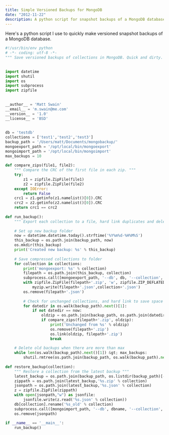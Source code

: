 ```yaml
---
title: Simple Versioned Backups for MongoDB
date: "2012-11-22"
description: A python script for snapshot backups of a MongoDB database.
---
```


Here's a python script I use to quickly make versioned snapshot backups of a MongoDB database.


```python
#!/usr/bin/env python
# -*- coding: utf-8 -*-
""" Save versioned backups of collections in MongoDB. Quick and dirty. """
 
 
import datetime
import shutil
import os
import subprocess
import zipfile
 
 
__author__ = 'Matt Swain'
__email__ = 'm.swain@me.com'
__version__ = '1.0'
__license__ = 'BSD'
 
 
db = 'testdb'
collections = ['test1','test2','test3']
backup_path = '/Users/matt/Documents/mongobackup/'
mongoexport_path = '/opt/local/bin/mongoexport'
mongoimport_path = '/opt/local/bin/mongoimport'
max_backups = 10
 
def compare_zips(file1, file2):
    """ Compare the CRC of the first file in each zip. """
    try:
        z1 = zipfile.ZipFile(file1)
        z2 = zipfile.ZipFile(file2)
    except IOError:
        return False
    crc1 = z1.getinfo(z1.namelist()[0]).CRC
    crc2 = z2.getinfo(z2.namelist()[0]).CRC
    return crc1 == crc2
 
def run_backup():
    """ Export each collection to a file, hard link duplicates and delete old backups """
 
    # Set up new backup folder
    now = datetime.datetime.today().strftime('%Y%m%d-%H%M%S')
    this_backup = os.path.join(backup_path, now)
    os.mkdir(this_backup)
    print('Created new backup: %s' % this_backup)
 
    # Save compressed collections to folder
    for collection in collections:
        print('mongoexport: %s' % collection)
        filepath = os.path.join(this_backup, collection)
        subprocess.call([mongoexport_path, '--db', db, '--collection', collection, '--out', filepath+'.json'])
        with zipfile.ZipFile(filepath+'.zip', 'w', zipfile.ZIP_DEFLATED, True) as myzip:
            myzip.write(filepath+'.json',collection+'.json')
        os.remove(filepath+'.json')
 
        # Check for unchanged collections, and hard link to save space
        for datedir in os.walk(backup_path).next()[1]:
            if not datedir == now:
                oldzip = os.path.join(backup_path, os.path.join(datedir, collection+'.zip'))
                if compare_zips(filepath+'.zip', oldzip):
                    print('Unchanged from %s' % oldzip)
                    os.remove(filepath+'.zip')
                    os.link(oldzip, filepath+'.zip')
                    break
 
    # Delete old backups when there are more than max
    while len(os.walk(backup_path).next()[1]) &gt; max_backups:
        shutil.rmtree(os.path.join(backup_path, os.walk(backup_path).next()[1][0]))
        
def restore_backup(collection):
    """ Restore a collection from the latest backup """
    latest_backup = os.path.join(backup_path, os.listdir(backup_path)[-1])
    zippath = os.path.join(latest_backup,'%s.zip' % collection)
    jsonpath = os.path.join(latest_backup,'%s.json' % collection)
    z = zipfile.ZipFile(zippath)
    with open(jsonpath,"w") as jsonfile:
        jsonfile.write(z.read('%s.json' % collection))
    db[collection].rename('%s_old' % collection)
    subprocess.call([mongoimport_path, '--db', dbname, '--collection', collection, jsonpath])
    os.remove(jsonpath)
 
if __name__ == '__main__':
    run_backup()
```
